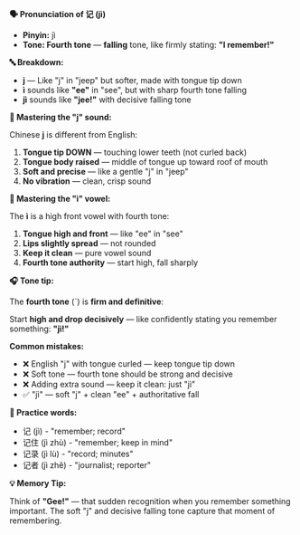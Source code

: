 **🗣️ Pronunciation of 记 (jì)**

- **Pinyin:** jì
- **Tone: Fourth tone** — **falling** tone, like firmly stating: **"I remember!"**

**🔤 Breakdown:**

- **j** — Like "j" in "jeep" but softer, made with tongue tip down
- **ì** sounds like **"ee"** in "see", but with sharp fourth tone falling
- **jì** sounds like **"jee!"** with decisive falling tone

**🎯 Mastering the "j" sound:**

Chinese **j** is different from English:

1. **Tongue tip DOWN** — touching lower teeth (not curled back)
2. **Tongue body raised** — middle of tongue up toward roof of mouth
3. **Soft and precise** — like a gentle "j" in "jeep"
4. **No vibration** — clean, crisp sound

**🎯 Mastering the "ì" vowel:**

The **ì** is a high front vowel with fourth tone:

1. **Tongue high and front** — like "ee" in "see"
2. **Lips slightly spread** — not rounded
3. **Keep it clean** — pure vowel sound
4. **Fourth tone authority** — start high, fall sharply

**🎧 Tone tip:**

The **fourth tone** (ˋ) is **firm and definitive**:

Start **high and drop decisively** — like confidently stating you remember something: **"jì!"**

**Common mistakes:**

- ❌ English "j" with tongue curled — keep tongue tip down
- ❌ Soft tone — fourth tone should be strong and decisive
- ❌ Adding extra sound — keep it clean: just "jì"
- ✅ "jì" — soft "j" + clean "ee" + authoritative fall

**📝 Practice words:**

- 记 (jì) - "remember; record"
- 记住 (jì zhù) - "remember; keep in mind"
- 记录 (jì lù) - "record; minutes"
- 记者 (jì zhě) - "journalist; reporter"

**💡 Memory Tip:**

Think of **"Gee!"** — that sudden recognition when you remember something important. The soft "j"
and decisive falling tone capture that moment of remembering.
